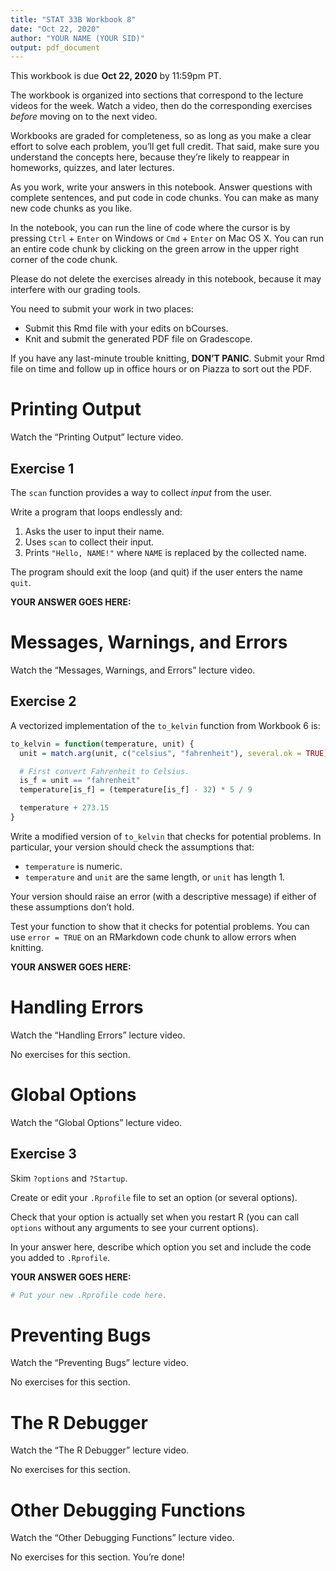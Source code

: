 ```yaml
---
title: "STAT 33B Workbook 8"
date: "Oct 22, 2020"
author: "YOUR NAME (YOUR SID)"
output: pdf_document
---
```


This workbook is due __Oct 22, 2020__ by 11:59pm PT.

The workbook is organized into sections that correspond to the lecture videos
for the week. Watch a video, then do the corresponding exercises _before_
moving on to the next video.

Workbooks are graded for completeness, so as long as you make a clear effort to
solve each problem, you'll get full credit. That said, make sure you understand
the concepts here, because they're likely to reappear in homeworks, quizzes,
and later lectures.

As you work, write your answers in this notebook. Answer questions with
complete sentences, and put code in code chunks. You can make as many new code
chunks as you like.

In the notebook, you can run the line of code where the cursor is by pressing
`Ctrl` + `Enter` on Windows or `Cmd` + `Enter` on Mac OS X. You can run an
entire code chunk by clicking on the green arrow in the upper right corner of
the code chunk. 

Please do not delete the exercises already in this notebook, because it may
interfere with our grading tools.

You need to submit your work in two places:

* Submit this Rmd file with your edits on bCourses.
* Knit and submit the generated PDF file on Gradescope.

If you have any last-minute trouble knitting, **DON'T PANIC**. Submit your Rmd
file on time and follow up in office hours or on Piazza to sort out the PDF.


Printing Output
===============

Watch the "Printing Output" lecture video.

## Exercise 1

The `scan` function provides a way to collect _input_ from the user.

Write a program that loops endlessly and:

1. Asks the user to input their name.
2. Uses `scan` to collect their input.
3. Prints `"Hello, NAME!"` where `NAME` is replaced by the collected name.

The program should exit the loop (and quit) if the user enters the name `quit`.

**YOUR ANSWER GOES HERE:**



Messages, Warnings, and Errors
==============================

Watch the "Messages, Warnings, and Errors" lecture video.

## Exercise 2

A vectorized implementation of the `to_kelvin` function from Workbook 6 is:
```r
to_kelvin = function(temperature, unit) {
  unit = match.arg(unit, c("celsius", "fahrenheit"), several.ok = TRUE)

  # First convert Fahrenheit to Celsius.
  is_f = unit == "fahrenheit"
  temperature[is_f] = (temperature[is_f] - 32) * 5 / 9

  temperature + 273.15
}
```

Write a modified version of `to_kelvin` that checks for potential problems. In
particular, your version should check the assumptions that:

* `temperature` is numeric.
* `temperature` and `unit` are the same length, or `unit` has length 1.

Your version should raise an error (with a descriptive message) if either of
these assumptions don't hold.

Test your function to show that it checks for potential problems. You can use
`error = TRUE` on an RMarkdown code chunk to allow errors when knitting.

**YOUR ANSWER GOES HERE:**



Handling Errors
===============

Watch the "Handling Errors" lecture video.

No exercises for this section.


Global Options
==============

Watch the "Global Options" lecture video.

## Exercise 3

Skim `?options` and `?Startup`.

Create or edit your `.Rprofile` file to set an option (or several options).

Check that your option is actually set when you restart R (you can call
`options` without any arguments to see your current options).

In your answer here, describe which option you set and include the code you
added to `.Rprofile`.

**YOUR ANSWER GOES HERE:**

```r
# Put your new .Rprofile code here.

```



Preventing Bugs
===============

Watch the "Preventing Bugs" lecture video.

No exercises for this section.


The R Debugger
==============

Watch the "The R Debugger" lecture video.

No exercises for this section.



Other Debugging Functions
=========================

Watch the "Other Debugging Functions" lecture video.

No exercises for this section. You're done!
